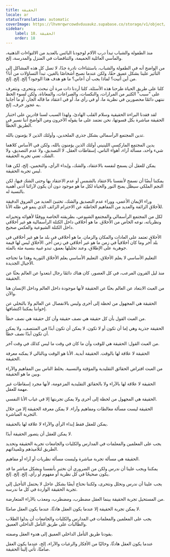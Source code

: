 ```yaml
---
title: الحقيقة
locale: ar
statusTranslation: automatic
coverImage: https://lhvmrqwrcowdvduuaukz.supabase.co/storage/v1/object/public/strapi-uploads/small_cover-educacion-fundamental.webp-2d51a7828a2b1309555be27f7e2a61a0.webp
sidebar:
    label: 18. الحقيقة
    order: 18
---
```

منذ الطفولة والشباب تبدأ درب الآلام لوجودنا البائس بالعديد من الالتواءات الذهنية، والمآسي العائلية الحميمة، والتناقضات في المنزل والمدرسة، إلخ.

من الواضح أنه في الطفولة والشباب، باستثناءات نادرة جدًا، لا تصل كل هذه المشاكل إلى التأثير علينا بشكل عميق حقًا، ولكن عندما نصبح أشخاصًا بالغين، تبدأ التساؤلات من أنا؟ من أين أتيت؟ لماذا يجب أن أعاني؟ ما هو هدف هذا الوجود؟ إلخ. إلخ. إلخ.

كلنا على طريق الحياة طرحنا هذه الأسئلة، كلنا أردنا ذات مرة أن نبحث، ونتحرى، ونتعرف على "سبب" الكثير من المرارات، والنكسات، والصراعات، والمعاناة، ولكن لسوء الحظ ننتهي دائمًا محصورين في نظرية ما، أو في رأي ما، أو في اعتقاد ما قاله الجار، أو ما أجابنا به عجوز خرف، إلخ.

لقد فقدنا البراءة الحقيقية وسلام القلب الهادئ، ولهذا السبب لسنا قادرين على اختبار الحقيقة مباشرة بكل قسوتها، نحن نعتمد على ما يقوله الآخرون ومن الواضح أننا نسير في الطريق الخطأ.

تدين المجتمع الرأسمالي بشكل جذري الملحدين، وأولئك الذين لا يؤمنون بالله.

يدين المجتمع الماركسي اللينيني أولئك الذين يؤمنون بالله، ولكن في الأساس كلاهما شيء واحد، مسألة آراء، أهواء الناس، إسقاطات العقل. لا التصديق، ولا عدم التصديق، ولا الشك، تعني تجربة الحقيقة.

يمكن للعقل أن يسمح لنفسه بالاعتقاد، والشك، وإبداء الرأي، والتخمين، إلخ، لكن هذا ليس تجربة الحقيقة.

يمكننا أيضًا أن نسمح لأنفسنا بالاعتقاد بالشمس أو عدم الاعتقاد بها وحتى الشك فيها، لكن النجم الملكي سيظل يمنح النور والحياة لكل ما هو موجود دون أن يكون لآرائنا أدنى أهمية بالنسبة له.

وراء الإيمان الأعمى، ووراء عدم التصديق والشك، تختبئ العديد من الفروق الدقيقة للأخلاق الزائفة والعديد من المفاهيم الخاطئة عن الاحترام الزائف الذي ينمو في ظله الأنا.

لكل من المجتمع الرأسمالي والمجتمع الشيوعي، بطريقته الخاصة ووفقًا لأهوائه وتحيزاته ونظرياته، نوعه الخاص من الأخلاق. ما هو أخلاقي داخل الكتلة الرأسمالية هو غير أخلاقي داخل الكتلة الشيوعية والعكس صحيح.

الأخلاق تعتمد على العادات والمكان والزمان. ما هو أخلاقي في بلد ما هو غير أخلاقي في بلد آخر وما كان أخلاقياً في زمن ما هو غير أخلاقي في زمن آخر. الأخلاق ليس لها قيمة جوهرية على الإطلاق، وعند تحليلها بعمق، تبدو غبية بنسبة مئة بالمئة.

التعليم الأساسي لا يعلم الأخلاق، التعليم الأساسي يعلم الأخلاق الثورية وهذا ما تحتاجه الأجيال الجديدة.

منذ ليل القرون المرعب، في كل العصور، كان هناك دائمًا رجال ابتعدوا عن العالم بحثًا عن الحقيقة.

من العبث الابتعاد عن العالم بحثًا عن الحقيقة لأنها موجودة داخل العالم وداخل الإنسان هنا والآن.

الحقيقة هي المجهول من لحظة إلى أخرى وليس بالانفصال عن العالم ولا بالتخلي عن إخواننا يمكننا اكتشافها.

من العبث القول بأن كل حقيقة هي نصف حقيقة وأن كل حقيقة هي نصف خطأ.

الحقيقة جذرية وهي إما أن تكون أو لا تكون، لا يمكن أن تكون أبدًا في المنتصف، ولا يمكن أن تكون أبدًا نصف خطأ.

من العبث القول: الحقيقة هي للوقت وأن ما كان في وقت ما ليس كذلك في وقت آخر.

الحقيقة لا علاقة لها بالوقت. الحقيقة أبدية. الأنا هو الوقت وبالتالي لا يمكنه معرفة الحقيقة.

من العبث افتراض الحقائق التقليدية والمؤقتة والنسبية. يخلط الناس بين المفاهيم والآراء وبين ما هو الحقيقة.

الحقيقة لا علاقة لها بالآراء ولا بالحقائق التقليدية المزعومة، لأنها مجرد إسقاطات غير مهمة للعقل.

الحقيقة هي المجهول من لحظة إلى أخرى ولا يمكن تجربتها إلا في غياب الأنا النفسي.

الحقيقة ليست مسألة مغالطات ومفاهيم وآراء. لا يمكن معرفة الحقيقة إلا من خلال التجربة المباشرة.

يمكن للعقل فقط إبداء الرأي والآراء لا علاقة لها بالحقيقة.

لا يمكن للعقل أن يتصور الحقيقة أبدًا.

يجب على المعلمين والمعلمات في المدارس والكليات والجامعات تجربة الحقيقة وتحديد الطريق لتلاميذهم وتلميذاتهم.

الحقيقة هي مسألة تجربة مباشرة وليست مسألة نظريات أو آراء أو مفاهيم.

يمكننا ويجب علينا أن ندرس ولكن من الضروري أن نختبر بأنفسنا وبشكل مباشر ما قد يكون صحيحًا في كل نظرية أو مفهوم أو رأي، إلخ. إلخ. إلخ.

يجب علينا أن ندرس ونحلل ونتحرى، ولكننا نحتاج أيضًا بشكل عاجل لا يحتمل التأجيل إلى تجربة الحقيقة الواردة في كل ما ندرسه.

من المستحيل تجربة الحقيقة بينما العقل مضطرب، ومضطرب، ومعذب بالآراء المتعارضة.

لا يمكن تجربة الحقيقة إلا عندما يكون العقل هادئًا، عندما يكون العقل صامتًا.

يجب على المعلمين والمعلمات في المدارس والكليات والجامعات أن يدلوا الطلاب والطالبات على طريق التأمل الداخلي العميق.

يقودنا طريق التأمل الداخلي العميق إلى هدوء العقل وصمته.

عندما يكون العقل هادئًا، وخاليًا من الأفكار والرغبات والآراء، إلخ، عندما يكون العقل صامتًا، تأتي إلينا الحقيقة.


